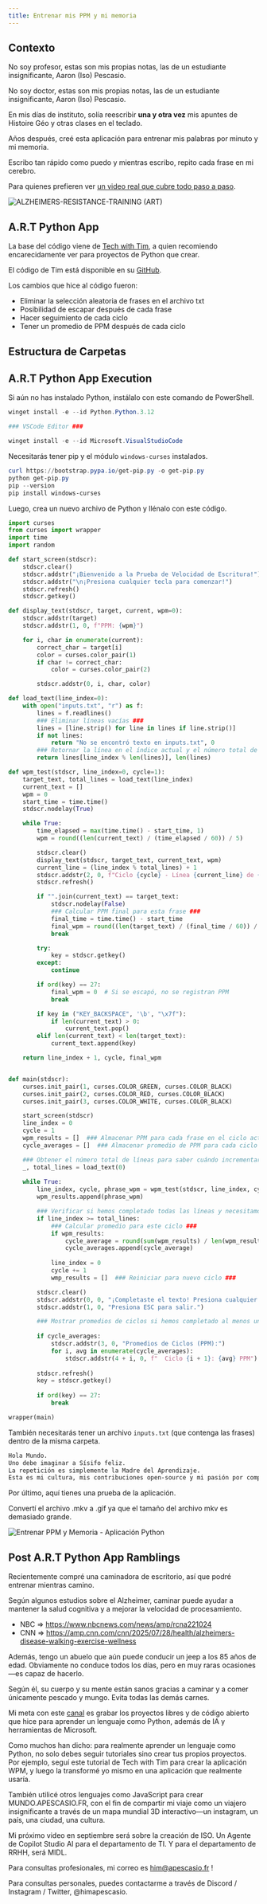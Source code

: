 ```yaml
---
title: Entrenar mis PPM y mi memoria
---
```


## Contexto

No soy profesor, estas son mis propias notas, las de un estudiante insignificante, Aaron (Iso) Pescasio.

No soy doctor, estas son mis propias notas, las de un estudiante insignificante, Aaron (Iso) Pescasio.

En mis días de instituto, solía reescribir **una y otra vez** mis apuntes de Histoire Géo y otras clases en el teclado.

Años después, creé esta aplicación para entrenar mis palabras por minuto y mi memoria.

Escribo tan rápido como puedo y mientras escribo, repito cada frase en mi cerebro.

Para quienes prefieren ver [un video real que cubre todo paso a paso](https://youtube.com/@apescasio).

![ALZHEIMERS-RESISTANCE-TRAINING (ART)](/images/python/art.png)

## A.R.T Python App

La base del código viene de [Tech with Tim](https://www.youtube.com/watch?v=NQ5i1kJAA6Y), a quien recomiendo encarecidamente ver para proyectos de Python que crear.

El código de Tim está disponible en su [GitHub](https://github.com/techwithtim/WPM_Typing_Test).

Los cambios que hice al código fueron:

- Eliminar la selección aleatoria de frases en el archivo txt
- Posibilidad de escapar después de cada frase
- Hacer seguimiento de cada ciclo
- Tener un promedio de PPM después de cada ciclo

## Estructura de Carpetas

<Files>
  <Folder name="C:\Alzheimers-Resistance-Training" defaultOpen>
    <File name="inputs.txt" />
    <File name="train.py" />
  </Folder>
</Files>

## A.R.T Python App Execution

Si aún no has instalado Python, instálalo con este comando de PowerShell.

```ps1 title="install-python"
winget install -e --id Python.Python.3.12

### VSCode Editor ###

winget install -e --id Microsoft.VisualStudioCode
```

Necesitarás tener pip y el módulo `windows-curses` instalados.

```ps1 title="install-pip"
curl https://bootstrap.pypa.io/get-pip.py -o get-pip.py
python get-pip.py
pip --version
pip install windows-curses
```

Luego, crea un nuevo archivo de Python y llénalo con este código.

```py title="train.py"
import curses
from curses import wrapper
import time
import random

def start_screen(stdscr):
    stdscr.clear()
    stdscr.addstr("¡Bienvenido a la Prueba de Velocidad de Escritura!")
    stdscr.addstr("\n¡Presiona cualquier tecla para comenzar!")
    stdscr.refresh()
    stdscr.getkey()

def display_text(stdscr, target, current, wpm=0):
    stdscr.addstr(target)
    stdscr.addstr(1, 0, f"PPM: {wpm}")

    for i, char in enumerate(current):
        correct_char = target[i]
        color = curses.color_pair(1)
        if char != correct_char:
            color = curses.color_pair(2)

        stdscr.addstr(0, i, char, color)

def load_text(line_index=0):
    with open("inputs.txt", "r") as f:
        lines = f.readlines()
        ### Eliminar líneas vacías ###
        lines = [line.strip() for line in lines if line.strip()]
        if not lines:
            return "No se encontró texto en inputs.txt", 0
        ### Retornar la línea en el índice actual y el número total de líneas ###
        return lines[line_index % len(lines)], len(lines)

def wpm_test(stdscr, line_index=0, cycle=1):
    target_text, total_lines = load_text(line_index)
    current_text = []
    wpm = 0
    start_time = time.time()
    stdscr.nodelay(True)

    while True:
        time_elapsed = max(time.time() - start_time, 1)
        wpm = round((len(current_text) / (time_elapsed / 60)) / 5)

        stdscr.clear()
        display_text(stdscr, target_text, current_text, wpm)
        current_line = (line_index % total_lines) + 1
        stdscr.addstr(2, 0, f"Ciclo {cycle} - Línea {current_line} de {total_lines}")
        stdscr.refresh()

        if "".join(current_text) == target_text:
            stdscr.nodelay(False)
            ### Calcular PPM final para esta frase ###
            final_time = time.time() - start_time
            final_wpm = round((len(target_text) / (final_time / 60)) / 5)
            break

        try:
            key = stdscr.getkey()
        except:
            continue

        if ord(key) == 27:
            final_wpm = 0  # Si se escapó, no se registran PPM
            break

        if key in ("KEY_BACKSPACE", '\b', "\x7f"):
            if len(current_text) > 0:
                current_text.pop()
        elif len(current_text) < len(target_text):
            current_text.append(key)

    return line_index + 1, cycle, final_wpm


def main(stdscr):
    curses.init_pair(1, curses.COLOR_GREEN, curses.COLOR_BLACK)
    curses.init_pair(2, curses.COLOR_RED, curses.COLOR_BLACK)
    curses.init_pair(3, curses.COLOR_WHITE, curses.COLOR_BLACK)

    start_screen(stdscr)
    line_index = 0
    cycle = 1
    wpm_results = []  ### Almacenar PPM para cada frase en el ciclo actual ###
    cycle_averages = []  ### Almacenar promedio de PPM para cada ciclo completado ###

    ### Obtener el número total de líneas para saber cuándo incrementar el ciclo ###
    _, total_lines = load_text(0)
    
    while True:
        line_index, cycle, phrase_wpm = wpm_test(stdscr, line_index, cycle)
        wpm_results.append(phrase_wpm)

        ### Verificar si hemos completado todas las líneas y necesitamos iniciar un nuevo ciclo ###
        if line_index >= total_lines:
            ### Calcular promedio para este ciclo ###
            if wpm_results:
                cycle_average = round(sum(wpm_results) / len(wpm_results))
                cycle_averages.append(cycle_average)
            
            line_index = 0
            cycle += 1
            wmp_results = []  ### Reiniciar para nuevo ciclo ###

        stdscr.clear()
        stdscr.addstr(0, 0, "¡Completaste el texto! Presiona cualquier tecla para continuar...")
        stdscr.addstr(1, 0, "Presiona ESC para salir.")

        ### Mostrar promedios de ciclos si hemos completado al menos un ciclo ###
        
        if cycle_averages:
            stdscr.addstr(3, 0, "Promedios de Ciclos (PPM):")
            for i, avg in enumerate(cycle_averages):
                stdscr.addstr(4 + i, 0, f"  Ciclo {i + 1}: {avg} PPM")
        
        stdscr.refresh()
        key = stdscr.getkey()
        
        if ord(key) == 27:
            break

wrapper(main)

```

También necesitarás tener un archivo `inputs.txt` (que contenga las frases) dentro de la misma carpeta.

```txt title="inputs.txt"
Hola Mundo.
Uno debe imaginar a Sísifo feliz.
La repetición es simplemente la Madre del Aprendizaje.
Esta es mi cultura, mis contribuciones open-source y mi pasión por compartir conocimiento.
```

Por último, aquí tienes una prueba de la aplicación.

Convertí el archivo .mkv a .gif ya que el tamaño del archivo mkv es demasiado grande.

![Entrenar PPM y Memoria - Aplicación Python](/images/python/art_execution.gif)

## Post A.R.T Python App Ramblings

Recientemente compré una caminadora de escritorio, así que podré entrenar mientras camino.  

Según algunos estudios sobre el Alzheimer, caminar puede ayudar a mantener la salud cognitiva y a mejorar la velocidad de procesamiento.  

- NBC => https://www.nbcnews.com/news/amp/rcna221024  
- CNN => https://amp.cnn.com/cnn/2025/07/28/health/alzheimers-disease-walking-exercise-wellness  

Además, tengo un abuelo que aún puede conducir un jeep a los 85 años de edad. Obviamente no conduce todos los días, pero en muy raras ocasiones—es capaz de hacerlo.  

Según él, su cuerpo y su mente están sanos gracias a caminar y a comer únicamente pescado y mungo. Evita todas las demás carnes.  

Mi meta con este [canal](https://youtube.com/@apescasio) es grabar los proyectos libres y de código abierto que hice para aprender un lenguaje como Python, además de IA y herramientas de Microsoft.  

Como muchos han dicho: para realmente aprender un lenguaje como Python, no solo debes seguir tutoriales sino crear tus propios proyectos. Por ejemplo, seguí este tutorial de Tech with Tim para crear la aplicación WPM, y luego la transformé yo mismo en una aplicación que realmente usaría.  

También utilicé otros lenguajes como JavaScript para crear MUNDO.APESCASIO.FR, con el fin de compartir mi viaje como un viajero insignificante a través de un mapa mundial 3D interactivo—un instagram, un país, una ciudad, una cultura.  

Mi próximo video en septiembre será sobre la creación de ISO. Un Agente de Copilot Studio AI para el departamento de TI. Y para el departamento de RRHH, será MIDL.  

Para consultas profesionales, mi correo es him@apescasio.fr !

Para consultas personales, puedes contactarme a través de Discord / Instagram / Twitter, @himapescasio.  
